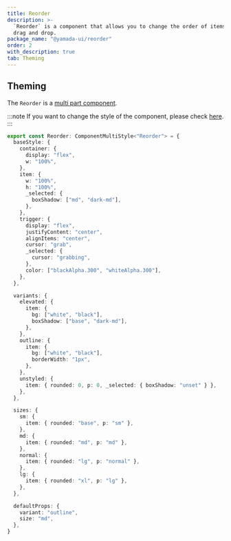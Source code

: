 ```yaml
---
title: Reorder
description: >-
  `Reorder` is a component that allows you to change the order of items using
  drag and drop.
package_name: "@yamada-ui/reorder"
order: 2
with_description: true
tab: Theming
---
```


## Theming

The `Reorder` is a [multi part component](/styled-system/theming/component-styles#multi-part-components).

:::note
If you want to change the style of the component, please check [here](/styled-system/theming/customize-theme#changing-the-style-of-components).
:::

```ts
export const Reorder: ComponentMultiStyle<"Reorder"> = {
  baseStyle: {
    container: {
      display: "flex",
      w: "100%",
    },
    item: {
      w: "100%",
      h: "100%",
      _selected: {
        boxShadow: ["md", "dark-md"],
      },
    },
    trigger: {
      display: "flex",
      justifyContent: "center",
      alignItems: "center",
      cursor: "grab",
      _selected: {
        cursor: "grabbing",
      },
      color: ["blackAlpha.300", "whiteAlpha.300"],
    },
  },

  variants: {
    elevated: {
      item: {
        bg: ["white", "black"],
        boxShadow: ["base", "dark-md"],
      },
    },
    outline: {
      item: {
        bg: ["white", "black"],
        borderWidth: "1px",
      },
    },
    unstyled: {
      item: { rounded: 0, p: 0, _selected: { boxShadow: "unset" } },
    },
  },

  sizes: {
    sm: {
      item: { rounded: "base", p: "sm" },
    },
    md: {
      item: { rounded: "md", p: "md" },
    },
    normal: {
      item: { rounded: "lg", p: "normal" },
    },
    lg: {
      item: { rounded: "xl", p: "lg" },
    },
  },

  defaultProps: {
    variant: "outline",
    size: "md",
  },
}
```
